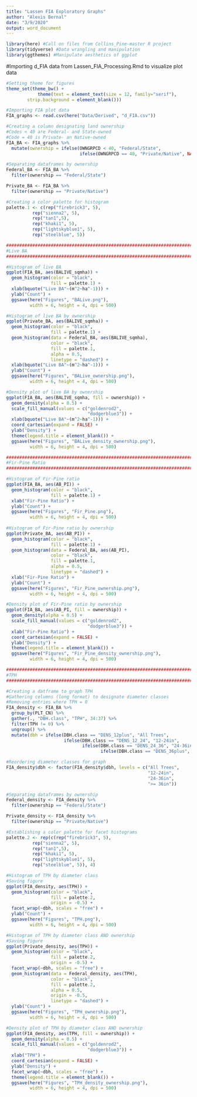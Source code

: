---
title: "Lassen FIA Exploratory Graphs"
author: "Alexis Bernal"
date: "3/9/2020"
output: word_document
---

```{r}
library(here) #Call on files from Collins_Pine-master R project
library(tidyverse) #Data wrangling and manipulation
library(ggthemes) #Manipulate aesthetics of ggplot
```

#Importing d_FIA data from Lassen_FIA_Processing.Rmd to visualize plot data

```{r}
#Setting theme for figures
theme_set(theme_bw() + 
            theme(text = element_text(size = 12, family="serif"), 
        strip.background = element_blank()))

#Importing FIA plot data
FIA_graphs <- read.csv(here("Data/Derived", "d_FIA.csv"))

#Creating a column designating land ownership
#Codes < 40 are Federal- and State-owned
#Code = 40 is Private- an Native-owned
FIA_BA <- FIA_graphs %>%
  mutate(ownership = ifelse(OWNGRPCD < 40, "Federal/State",
                            ifelse(OWNGRPCD == 40, "Private/Native", NA)))

#Separating dataframes by ownership
Federal_BA <- FIA_BA %>%
  filter(ownership == "Federal/State")

Private_BA <- FIA_BA %>%
  filter(ownership == "Private/Native")

#Creating a color palette for histogram
palette.1 <- c(rep("firebrick3", 5), 
          rep("sienna2", 5), 
          rep("tan1",5),
          rep("khaki1", 5), 
          rep("lightskyblue1", 5),
          rep("steelblue", 5))

###########################################################################
#Live BA
###########################################################################

#Histogram of live BA
ggplot(FIA_BA, aes(BALIVE_sqmha)) + 
  geom_histogram(color = "black",
                 fill = palette.1) + 
  xlab(bquote("Live BA"~(m^2~ha^-1))) +
  ylab("Count") + 
  ggsave(here("Figures", "BALive.png"),
         width = 6, height = 4, dpi = 500)

#Histogram of live BA by ownership
ggplot(Private_BA, aes(BALIVE_sqmha)) + 
  geom_histogram(color = "black",
                 fill = palette.1) + 
  geom_histogram(data = Federal_BA, aes(BALIVE_sqmha),
                 color = "black",
                 fill = palette.1,
                 alpha = 0.5,
                 linetype = "dashed") + 
  xlab(bquote("Live BA"~(m^2~ha^-1))) +
  ylab("Count") + 
  ggsave(here("Figures", "BALive_ownership.png"),
         width = 6, height = 4, dpi = 500)

#Density plot of live BA by ownership
ggplot(FIA_BA, aes(BALIVE_sqmha, fill = ownership)) + 
  geom_density(alpha = 0.5) + 
  scale_fill_manual(values = c("goldenrod2",
                               "dodgerblue3")) + 
  xlab(bquote("Live BA"~(m^2~ha^-1))) +
  coord_cartesian(expand = FALSE) + 
  ylab("Density") +
  theme(legend.title = element_blank()) +
  ggsave(here("Figures", "BALive_density_ownership.png"),
         width = 6, height = 4, dpi = 500)

##############################################################################
#Fir-Pine Ratio
##############################################################################

#Histogram of Fir-Pine ratio
ggplot(FIA_BA, aes(AB_PI)) + 
  geom_histogram(color = "black",
                 fill = palette.1) + 
  xlab("Fir-Pine Ratio") +
  ylab("Count") + 
  ggsave(here("Figures", "Fir_Pine.png"),
         width = 6, height = 4, dpi = 500)  
  
#Histogram of Fir-Pine ratio by ownership
ggplot(Private_BA, aes(AB_PI)) + 
  geom_histogram(color = "black",
                 fill = palette.1) + 
  geom_histogram(data = Federal_BA, aes(AB_PI),
                 color = "black",
                 fill = palette.1,
                 alpha = 0.5,
                 linetype = "dashed") + 
  xlab("Fir-Pine Ratio") +
  ylab("Count") + 
  ggsave(here("Figures", "Fir_Pine_ownership.png"),
         width = 6, height = 4, dpi = 500)

#Density plot of Fir-Pine ratio by ownership
ggplot(FIA_BA, aes(AB_PI, fill = ownership)) + 
  geom_density(alpha = 0.5) + 
  scale_fill_manual(values = c("goldenrod2",
                               "dodgerblue3")) + 
  xlab("Fir-Pine Ratio") +
  coord_cartesian(expand = FALSE) + 
  ylab("Density") +
  theme(legend.title = element_blank()) +
  ggsave(here("Figures", "Fir_Pine_density_ownership.png"),
         width = 6, height = 4, dpi = 500)

#############################################################################
#TPH
#############################################################################

#Creating a datframe to graph TPH
#Gathering columns (long format) to designate diameter classes
#Removing entries where TPH = 0
FIA_density <- FIA_BA %>%
  group_by(PLT_CN) %>%
  gather(., "DBH.class", "TPH", 34:37) %>%
  filter(TPH != 0) %>%
  ungroup() %>%
  mutate(dbh = ifelse(DBH.class == "DENS_12plus", "All Trees",
                      ifelse(DBH.class == "DENS_12_24", "12-24in",
                             ifelse(DBH.class == "DENS_24_36", "24-36in",
                                    ifelse(DBH.class == "DENS_36plus", ">= 36in", NA)))))

#Reordering diameter classes for graph
FIA_density$dbh <- factor(FIA_density$dbh, levels = c("All Trees",
                                                      "12-24in",
                                                      "24-36in",
                                                      ">= 36in"))

#Separating dataframes by ownership
Federal_density <- FIA_density %>%
  filter(ownership == "Federal/State")

Private_density <- FIA_density %>%
  filter(ownership == "Private/Native")

#Establishing a color palette for facet histograms
palette.2 <- rep(c(rep("firebrick3", 5), 
          rep("sienna2", 5), 
          rep("tan1",5),
          rep("khaki1", 5), 
          rep("lightskyblue1", 5),
          rep("steelblue", 5)), 4)

#Histogram of TPH by diameter class
#Saving figure
ggplot(FIA_density, aes(TPH)) +
  geom_histogram(color = "black",
                 fill = palette.2,
                 origin = -0.5) + 
  facet_wrap(~dbh, scales = "free") + 
  ylab("Count") + 
  ggsave(here("Figures", "TPH.png"),
         width = 6, height = 4, dpi = 500)

#Histogram of TPH by diameter class AND ownership
#Saving figure
ggplot(Private_density, aes(TPH)) +
  geom_histogram(color = "black",
                 fill = palette.2,
                 origin = -0.5) + 
  facet_wrap(~dbh, scales = "free") + 
  geom_histogram(data = Federal_density, aes(TPH),
                 color = "black",
                 fill = palette.2,
                 alpha = 0.5,
                 origin = -0.5,
                 linetype = "dashed") + 
  ylab("Count") + 
  ggsave(here("Figures", "TPH_ownership.png"),
         width = 6, height = 4, dpi = 500)

#Density plot of TPH by diameter class AND ownership
ggplot(FIA_density, aes(TPH, fill = ownership)) + 
  geom_density(alpha = 0.5) + 
  scale_fill_manual(values = c("goldenrod2",
                               "dodgerblue3")) + 
  xlab("TPH") +
  coord_cartesian(expand = FALSE) + 
  ylab("Density") +
  facet_wrap(~dbh, scales = "free") +
  theme(legend.title = element_blank()) +
  ggsave(here("Figures", "TPH_density_ownership.png"),
         width = 6, height = 4, dpi = 500)


```

